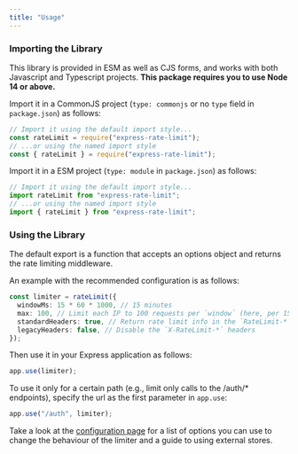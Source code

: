 ```yaml
---
title: "Usage"
---
```


### Importing the Library

This library is provided in ESM as well as CJS forms, and works with both
Javascript and Typescript projects. **This package requires you to use Node 14 or above.**

Import it in a CommonJS project (`type: commonjs` or no `type` field in
`package.json`) as follows:

```ts
// Import it using the default import style...
const rateLimit = require("express-rate-limit");
// ...or using the named import style
const { rateLimit } = require("express-rate-limit");
```

Import it in a ESM project (`type: module` in `package.json`) as follows:

```ts
// Import it using the default import style...
import rateLimit from "express-rate-limit";
// ...or using the named import style
import { rateLimit } from "express-rate-limit";
```

### Using the Library

The default export is a function that accepts an options object and returns the rate limiting middleware.

An example with the recommended configuration is as follows:

```ts
const limiter = rateLimit({
  windowMs: 15 * 60 * 1000, // 15 minutes
  max: 100, // Limit each IP to 100 requests per `window` (here, per 15 minutes)
  standardHeaders: true, // Return rate limit info in the `RateLimit-*` headers
  legacyHeaders: false, // Disable the `X-RateLimit-*` headers
});
```

Then use it in your Express application as follows:

```ts
app.use(limiter);
```

To use it only for a certain path (e.g., limit only calls to the /auth/\* endpoints), specify the url as the first parameter in `app.use`:

```ts
app.use("/auth", limiter);
```

Take a look at the [configuration page](https://github.com/nfriedly/express-rate-limit/wiki/Configuration) for a list of options you can use to change the behaviour of the limiter and a guide to using external stores.
